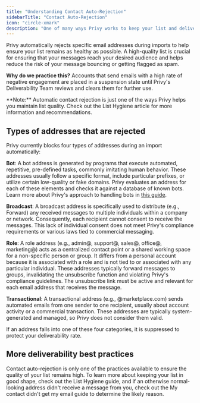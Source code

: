 ```yaml
---
title: "Understanding Contact Auto-Rejection"
sidebarTitle: "Contact Auto-Rejection"
icon: "circle-xmark"
description: "One of many ways Privy works to keep your list and deliverability as healthy as possible."
---
```


Privy automatically rejects specific email addresses during imports to help ensure your list remains as healthy as possible. A high-quality list is crucial for ensuring that your messages reach your desired audience and helps reduce the risk of your message bouncing or getting flagged as spam.

<Icon icon="circle-question" /> **Why do we practice this?** Accounts that send emails with a high rate of negative engagement are placed in a suspension state until Privy's Deliverability Team reviews and clears them for further use. 

<Tip>
  **Note:** Automatic contact rejection is just one of the ways Privy helps you maintain list quality. Check out the List Hygiene article for more information and recommendations. 
</Tip>

## Types of addresses that are rejected

Privy currently blocks four types of addresses during an import automatically:

<Icon icon="robot" /> **Bot**: A bot address is generated by programs that execute automated, repetitive, pre-defined tasks, commonly imitating human behavior. These addresses usually follow a specific format, include particular prefixes, or utilize certain low-quality or fake domains. Privy evaluates an address for each of these elements and checks it against a database of known bots. Learn more about Privy's approach to handling bots in [this guide](https://privy.helpscoutdocs.com/article/84-list-hygiene-remove-bots). 

<Icon icon="share-from-square" /> **Broadcast**: A broadcast address is specifically used to distribute (e.g., Forward) any received messages to multiple individuals within a company or network. Consequently, each recipient cannot consent to receive the messages. This lack of individual consent does not meet Privy's compliance requirements or various laws tied to commercial messaging.  

<Icon icon="briefcase" /> **Role**: A role address (e.g., admin@, support@, sales@, office@, marketing@) acts as a centralized contact point or a shared working space for a non-specific person or group. It differs from a personal account because it is associated with a role and is not tied to or associated with any particular individual. These addresses typically forward messages to groups, invalidating the unsubscribe function and violating Privy's compliance guidelines. The unsubscribe link must be active and relevant for each email address that receives the message.

<Icon icon="receipt" /> **Transactional**: A transactional address (e.g., @marketplace.com) sends automated emails from one sender to one recipient, usually about account activity or a commercial transaction. These addresses are typically system-generated and managed, so Privy does not consider them valid.

If an address falls into one of these four categories, it is suppressed to protect your deliverability rate.

## More deliverability best practices

Contact auto-rejection is only one of the practices available to ensure the quality of your list remains high. To learn more about keeping your list in good shape, check out the List Hygiene guide, and if an otherwise normal-looking address didn't receive a message from you, check out the My contact didn't get my email guide to determine the likely reason.